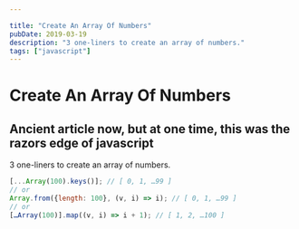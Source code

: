 ```yaml
---

title: "Create An Array Of Numbers"
pubDate: 2019-03-19
description: "3 one-liners to create an array of numbers."
tags: ["javascript"]
---
```


# Create An Array Of Numbers

## Ancient article now, but at one time, this was the razors edge of javascript

3 one-liners to create an array of numbers.

```javascript
[...Array(100).keys()]; // ​​​​​[ 0, 1, …99 ]​​​​​
// or
Array.from({length: 100}, (v, i) => i); // ​​​​​[ 0, 1, …99 ]​​​​​
// or
[…Array(100)].map((v, i) => i + 1); // ​​​​​[ 1, 2, …100 ]​​​​​
